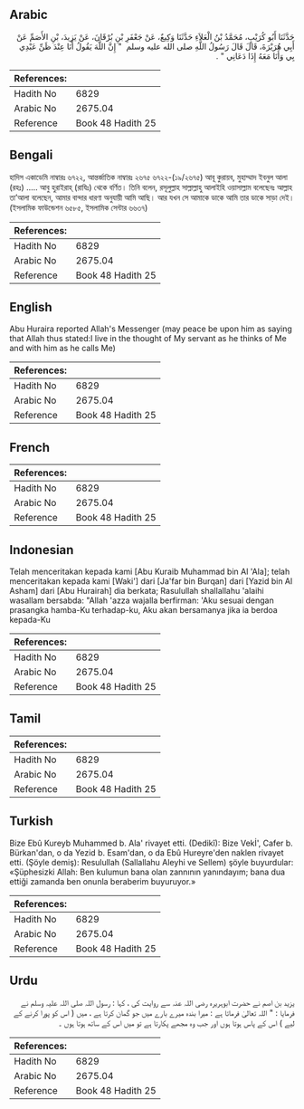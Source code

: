 ## Arabic


<div dir="rtl" lang="ar" style={{fontSize:'larger',backgroundColor:'#f8f9fa',padding:20}}>
حَدَّثَنَا أَبُو كُرَيْبٍ، مُحَمَّدُ بْنُ الْعَلاَءِ حَدَّثَنَا وَكِيعٌ، عَنْ جَعْفَرِ بْنِ بُرْقَانَ، عَنْ يَزِيدَ، بْنِ الأَصَمِّ عَنْ أَبِي هُرَيْرَةَ، قَالَ قَالَ رَسُولُ اللَّهِ صلى الله عليه وسلم ‏ "‏ إِنَّ اللَّهَ يَقُولُ أَنَا عِنْدَ ظَنِّ عَبْدِي بِي وَأَنَا مَعَهُ إِذَا دَعَانِي ‏"‏ ‏.‏
</div>
<div style={{backgroundColor:'#f8f9fa',padding:20, marginBottom: 10}}><table> <thead> <tr> <th>References:</th> <th></th> </tr> </thead> <tbody><tr><td>Hadith No</td><td>6829</td></tr><tr><td>Arabic No</td><td>2675.04</td></tr><tr><td>Reference</td><td>Book 48 Hadith 25</td></tr></tbody></table></div>

## Bengali


<div dir="ltr" lang="bn" style={{fontSize:'larger',backgroundColor:'#f8f9fa',padding:20}}>
হাদিস একাডেমি নাম্বারঃ ৬৭২২, আন্তর্জাতিক নাম্বারঃ ২৬৭৫ ৬৭২২-(১৯/২৬৭৫) আবূ কুরায়ব, মুহাম্মাদ ইবনুল আলা (রহঃ) ..... আবু হুরাইরাহ্ (রাযিঃ) থেকে বর্ণিত। তিনি বলেন, রসূলুল্লাহ সাল্লাল্লাহু আলাইহি ওয়াসাল্লাম বলেছেনঃ আল্লাহ তা’আলা বলেছেন, আমার বান্দার ধারণা অনুযায়ী আমি আছি। আর যখন সে আমাকে ডাকে আমি তার ডাকে সাড়া দেই। (ইসলামিক ফাউন্ডেশন ৬৫৮৫, ইসলামিক সেন্টার ৬৬৩৭)
</div>
<div style={{backgroundColor:'#f8f9fa',padding:20, marginBottom: 10}}><table> <thead> <tr> <th>References:</th> <th></th> </tr> </thead> <tbody><tr><td>Hadith No</td><td>6829</td></tr><tr><td>Arabic No</td><td>2675.04</td></tr><tr><td>Reference</td><td>Book 48 Hadith 25</td></tr></tbody></table></div>

## English


<div dir="ltr" lang="en" style={{fontSize:'larger',backgroundColor:'#f8f9fa',padding:20}}>
Abu Huraira reported Allah's Messenger (may peace be upon him as saying that Allah thus stated:I live in the thought of My servant as he thinks of Me and with him as he calls Me)
</div>
<div style={{backgroundColor:'#f8f9fa',padding:20, marginBottom: 10}}><table> <thead> <tr> <th>References:</th> <th></th> </tr> </thead> <tbody><tr><td>Hadith No</td><td>6829</td></tr><tr><td>Arabic No</td><td>2675.04</td></tr><tr><td>Reference</td><td>Book 48 Hadith 25</td></tr></tbody></table></div>

## French


<div dir="ltr" lang="fr" style={{fontSize:'larger',backgroundColor:'#f8f9fa',padding:20}}>

</div>
<div style={{backgroundColor:'#f8f9fa',padding:20, marginBottom: 10}}><table> <thead> <tr> <th>References:</th> <th></th> </tr> </thead> <tbody><tr><td>Hadith No</td><td>6829</td></tr><tr><td>Arabic No</td><td>2675.04</td></tr><tr><td>Reference</td><td>Book 48 Hadith 25</td></tr></tbody></table></div>

## Indonesian


<div dir="ltr" lang="id" style={{fontSize:'larger',backgroundColor:'#f8f9fa',padding:20}}>
Telah menceritakan kepada kami [Abu Kuraib Muhammad bin Al 'Ala]; telah menceritakan kepada kami [Waki'] dari [Ja'far bin Burqan] dari [Yazid bin Al Asham] dari [Abu Hurairah] dia berkata; Rasulullah shallallahu 'alaihi wasallam bersabda: "Allah 'azza wajalla berfirman: 'Aku sesuai dengan prasangka hamba-Ku terhadap-ku, Aku akan bersamanya jika ia berdoa kepada-Ku
</div>
<div style={{backgroundColor:'#f8f9fa',padding:20, marginBottom: 10}}><table> <thead> <tr> <th>References:</th> <th></th> </tr> </thead> <tbody><tr><td>Hadith No</td><td>6829</td></tr><tr><td>Arabic No</td><td>2675.04</td></tr><tr><td>Reference</td><td>Book 48 Hadith 25</td></tr></tbody></table></div>

## Tamil


<div dir="ltr" lang="ta" style={{fontSize:'larger',backgroundColor:'#f8f9fa',padding:20}}>

</div>
<div style={{backgroundColor:'#f8f9fa',padding:20, marginBottom: 10}}><table> <thead> <tr> <th>References:</th> <th></th> </tr> </thead> <tbody><tr><td>Hadith No</td><td>6829</td></tr><tr><td>Arabic No</td><td>2675.04</td></tr><tr><td>Reference</td><td>Book 48 Hadith 25</td></tr></tbody></table></div>

## Turkish


<div dir="ltr" lang="tr" style={{fontSize:'larger',backgroundColor:'#f8f9fa',padding:20}}>
Bize Ebû Kureyb Muhammed b. Ala' rivayet etti. (Dedikî): Bize Vekİ', Cafer b. Bürkan'dan, o da Yezid b. Esam'dan, o da Ebû Hureyre'den naklen rivayet etti. (Şöyle demiş): Resulullah (Sallallahu Aleyhi ve Sellem) şöyle buyurdular: «Şüphesizki Allah: Ben kulumun bana olan zannının yanındayım; bana dua ettiği zamanda ben onunla beraberim buyuruyor.»
</div>
<div style={{backgroundColor:'#f8f9fa',padding:20, marginBottom: 10}}><table> <thead> <tr> <th>References:</th> <th></th> </tr> </thead> <tbody><tr><td>Hadith No</td><td>6829</td></tr><tr><td>Arabic No</td><td>2675.04</td></tr><tr><td>Reference</td><td>Book 48 Hadith 25</td></tr></tbody></table></div>

## Urdu


<div dir="rtl" lang="ur" style={{fontSize:'larger',backgroundColor:'#f8f9fa',padding:20}}>
یزید بن اصم نے حضرت ابوہریرہ رضی اللہ عنہ سے روایت کی ، کہا : رسول اللہ صلی اللہ علیہ وسلم نے فرمایا : " اللہ تعالیٰ فرماتا ہے : میرا بندہ میرے بارے میں جو گمان کرتا ہے ، میں ( اس کو پورا کرنے کے لیے ) اس کے پاس ہوتا ہوں اور جب وہ مجھے پکارتا ہے تو میں اس کے ساتھ ہوتا ہوں ۔
</div>
<div style={{backgroundColor:'#f8f9fa',padding:20, marginBottom: 10}}><table> <thead> <tr> <th>References:</th> <th></th> </tr> </thead> <tbody><tr><td>Hadith No</td><td>6829</td></tr><tr><td>Arabic No</td><td>2675.04</td></tr><tr><td>Reference</td><td>Book 48 Hadith 25</td></tr></tbody></table></div>
